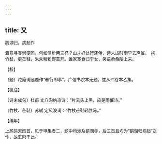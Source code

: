 ```yaml
---
---
---
```

title: 又
---



鹅湖归，病起作





着意寻春懒便回，何如信步两三杯？山才好处行还倦，诗未成时雨早去声催。　携竹杖，更芒鞋，朱朱粉粉野蒿开。谁家寒食归宁女，笑语柔桑陌上来。





【校】


〔题〕花庵词选题作“春行即事”，广信书院本无题，兹从四卷本乙集。





【笺注】


〔诗未成句〕杜甫 丈八沟纳凉诗：“片云头上黑，应是雨催诗。”

〔竹杖、芒鞋〕苏轼 定风波词：“竹杖芒鞋轻胜马。”





【编年】


上鹧鸪天四首，见于甲集者二，题中均涉及鹅湖寺，后三首且均为“鹅湖归病起”之作，故汇附于此。